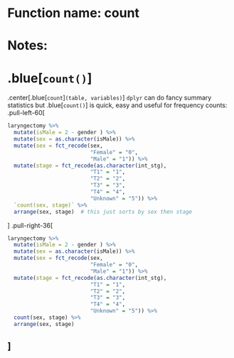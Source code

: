 # Function name: count
# Notes:
# .blue[`count()`]
.center[.blue[`count`]`(table, variables)`]
`dplyr` can do fancy summary statistics but .blue[`count()`] is quick, easy and useful for frequency counts:
.pull-left-60[
```r
laryngectomy %>%
  mutate(isMale = 2 - gender ) %>%
  mutate(sex = as.character(isMale)) %>%
  mutate(sex = fct_recode(sex, 
                          "Female" = "0", 
                          "Male" = "1")) %>% 
  mutate(stage = fct_recode(as.character(int_stg), 
                          "T1" = "1", 
                          "T2" = "2",
                          "T3" = "3",
                          "T4" = "4",
                          "Unknown" = "5")) %>% 
  `count(sex, stage)` %>% 
  arrange(sex, stage)  # this just sorts by sex then stage
```
]
.pull-right-36[
```r
laryngectomy %>%
  mutate(isMale = 2 - gender ) %>%
  mutate(sex = as.character(isMale)) %>%
  mutate(sex = fct_recode(sex, 
                          "Female" = "0", 
                          "Male" = "1")) %>% 
  mutate(stage = fct_recode(as.character(int_stg), 
                          "T1" = "1", 
                          "T2" = "2",
                          "T3" = "3",
                          "T4" = "4",
                          "Unknown" = "5")) %>% 
  count(sex, stage) %>% 
  arrange(sex, stage)
```
]
---